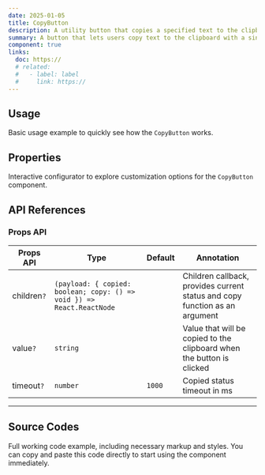 ```yaml
---
date: 2025-01-05
title: CopyButton
description: A utility button that copies a specified text to the clipboard when clicked. Often accompanied by a tooltip or visual confirmation.
summary: A button that lets users copy text to the clipboard with a single click.
component: true
links:
  doc: https://
  # related:
  #   - label: label
  #     link: https://
---
```


## Usage

Basic usage example to quickly see how the `CopyButton` works.

<CopyButtonDemosUsage />

## Properties

Interactive configurator to explore customization options for the `CopyButton` component.

<CopyButtonDemosConfigurator />

## API References

### Props API

| Props API   | Type                                                                  | Default | Annotation                                                                  |
| ----------- | --------------------------------------------------------------------- | ------- | --------------------------------------------------------------------------- |
| children`?` | `(payload: { copied: boolean; copy: () => void }) => React.ReactNode` |         | Children callback, provides current status and copy function as an argument |
| value`?`    | `string`                                                              |         | Value that will be copied to the clipboard when the button is clicked       |
| timeout`?`  | `number`                                                              | `1000`  | Copied status timeout in ms                                                 |

---

## Source Codes

Full working code example, including necessary markup and styles.
You can copy and paste this code directly to start using the component immediately.

<SourceCodes name="copy-button" />
